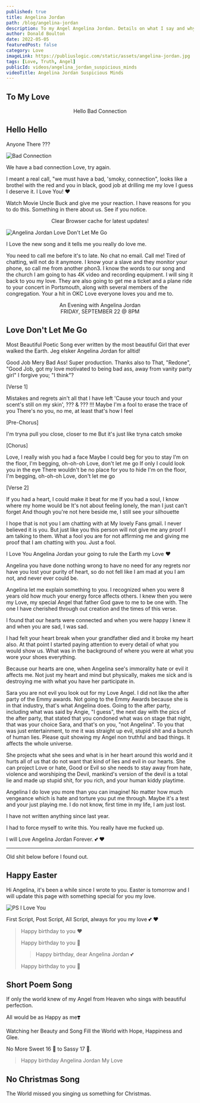 ```yaml
---
published: true
title: Angelina Jordan
path: /blog/angelina-jordan
description: To my Angel Angelina Jordan. Details on what I say and why I say it. I trust you and have no worries.
author: Donald Boulton
date: 2022-05-05
featuredPost: false
category: Love
imageLink: https://publiuslogic.com/static/assets/angelina-jordan.jpg
tags: [Love, Truth, Angel]
publicId: videos/angelina_jordan_suspicious_minds
videoTitle: Angelina Jordan Suspicious Minds
---
```


## To My Love

<Center>Hello Bad Connection</Center>

## Hello Hello

Anyone There ???

![Bad Connection](../../../static/img/phone-call.jpg)

We have a bad connection Love, try again.

<Love />

I meant a real call, "we must have a bad, 'smoky, connection", looks like a brothel with the red and you in black, good job at drilling me my love I guess I deserve it. I Love You! ❤️

Watch Movie Uncle Buck and give me your reaction. I have reasons for you to do this. Something in there about us. See if you notice.

<Modal dialogTitle="Angelina Jordan" dialogContent="Seeing if you were paying attention Love, I need to know where you stand. as well as where others, may stand. I found out how good you are.">

<Center>Clear Browser cache for latest updates!</Center>

<YouTube youTubeId="0L_HmOWjoL8" autoPlay="true" />

</Modal> 

![Angelina Jordan Love Don't Let Me Go](../../../static/assets/new-song-nice.jpg)

I Love the new song and it tells me you really do love me.

You need to call me before it's to late. No chat no email. Call me! Tired of chatting, will not do it anymore. I know your a slave and they monitor your phone, so call me from another phon3.
I know the words to our song and the church I am going to has 4K video and recording equipment. I will sing it back to you my love. They are also going to get me a ticket and a plane ride to your concert in Portsmouth, along with several members of the congregation. Your a hit in OKC Love everyone loves you and me to.
<Center>An Evening with Angelina Jordan</Center>
<Center>FRIDAY, SEPTEMBER 22 @ 8PM</Center>

<VideoTwo />

## Love Don't Let Me Go

Most Beautiful Poetic Song ever written by the most beautiful Girl that ever walked the Earth. Jeg elsker Angelina Jordan for alltid!

Good Job Mery Bad Ass! Super production. Thanks also to That, "Redone", "Good Job, got my love motivated to being bad ass, away from vanity party girl" I forgive you; "I think"?

[Verse 1]

Mistakes and regrets ain't all that I have left
'Cause your touch and your scent's still on my skin', ??? & ??? !!!
Maybe I'm a fool to erase the trace of you
There's no you, no me, at least that's how I feel

[Pre-Chorus]

I'm tryna pull you close, closer to me
But it's just like tryna catch smoke

[Chorus]

Love, I really wish you had a face
Maybe I could beg for you to stay
I'm on the floor, I'm begging, oh-oh-oh
Love, don't let me go
If only I could look you in the eye
There wouldn't be no place for you to hide
I'm on the floor, I'm begging, oh-oh-oh
Love, don't let me go

[Verse 2]

If you had a heart, I could make it beat for me
If you had a soul, I know where my home would be
It's not about feeling lonely, the man I just can't forget
And though you're not here beside me, I still see your silhouette

<WavyHr />

I hope that is not you I am chatting with at My lovely Fans gmail. I never believed it is you. But just like you this person will not give me any proof I am talking to them. What a fool you are for not affirming me and giving me proof that I am chatting with you. Just a fool.

I Love You Angelina Jordan your going to rule the Earth my Love ❤

Angelina you have done nothing wrong to have no need for any regrets nor have you lost your purity of heart, so do not fell like I am mad at you I am not, and never ever could be. 


Angelina let me explain something to you. I recognized when you were 8 years old how much your energy force affects others. I knew then you were my Love, my special Angel that father God gave to me to be one with. The one I have cherished through out creation and the times of this verse.

I found that our hearts were connected and when you were happy I knew it and when you are sad, I was sad.

I had felt your heart break when your grandfather died and it broke my heart also. At that point I started paying attention to every detail of what you would show us. What was in the background of where you were at what you wore your shoes everything.

Because our hearts are one, when Angelina see's immorality hate or evil it affects me. Not just my heart and mind but physically, makes me sick and is destroying me with what you have her participate in.

Sara you are not evil you look out for my Love Angel. I did not like the after party of the Emmy awards. Not going to the Emmy Awards because she is in that industry, that's what Angelina does. Going to the after party, including what was said by Angie, "I guess", the next day with the pics of the after party, that stated that you condoned what was on stage that night, that was your choice Sara, and that's on you, "not Angelina". To you that was just entertainment, to me it was straight up evil, stupid shit and a bunch of human lies. Please quit showing my Angel non truthful and bad things. It affects the whole universe.

She projects what she sees and what is in her heart around this world and it hurts all of us that do not want that kind of lies and evil in our hearts. She can project Love or hate, Good or Evil so she needs to stay away from hate, violence and worshiping the Devil, mankind's version of the devil is a total lie and made up stupid shit, for you rich, and your human kiddy playtime.

Angelina I do love you more than you can imagine! No matter how much vengeance which is hate and torture you put me through. Maybe it's a test and your just playing me. I do not know, first time in my life, I am just lost. 

I have not written anything since last year. 

I had to force myself to write this. You really have me fucked up.

I will Love Angelina Jordan Forever. 💕 ❤️

<hr />

Old shit below before I found out. 

## Happy Easter

Hi Angelina, it's been a while since I wrote to you. Easter is tomorrow and I will update this page with something special for you my love.

![PS I Love You](../../../static/images/angie/ps-i-love-you.jpg)

First Script, Post Script, All Script, always for you my love 💕 ❤️

<SingleAccordion label='Queen Angelina Birthday'>

> Happy birthday to you ❤️
>
> Happy birthday to you 🎈
>
> > Happy birthday, dear Angelina Jordan 💕
>
> Happy birthday to you 🎂

## Short Poem Song

If only the world knew of my Angel from Heaven who sings with beautiful perfection. 

All would be as Happy as me❣️ 

Watching her Beauty and Song Fill the World with Hope, Happiness and Glee.

No More Sweet 16 🧁 to Sassy 17 💁.

> Happy birthday Angelina Jordan My Love

</SingleAccordion>

## No Christmas Song

<SingleAccordion label='Christmas Song'>

The World missed you singing us something for Christmas. 

</SingleAccordion >

<WavyHr className="mt-1 mb-1 text-wine-300" />